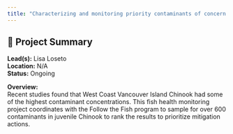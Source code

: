 ```yaml
---
title: "Characterizing and monitoring priority contaminants of concern in WCVI juvenile salmon"
---
```


## 🧬 Project Summary

**Lead(s):** Lisa Loseto  
**Location:** N/A  
**Status:** Ongoing  

**Overview:**  
Recent studies found that West Coast Vancouver Island Chinook had some of the highest contaminant concentrations. This fish health monitoring project coordinates with the Follow the Fish program to sample for over 600 contaminants in juvenile Chinook to rank the results to prioritize mitigation actions.